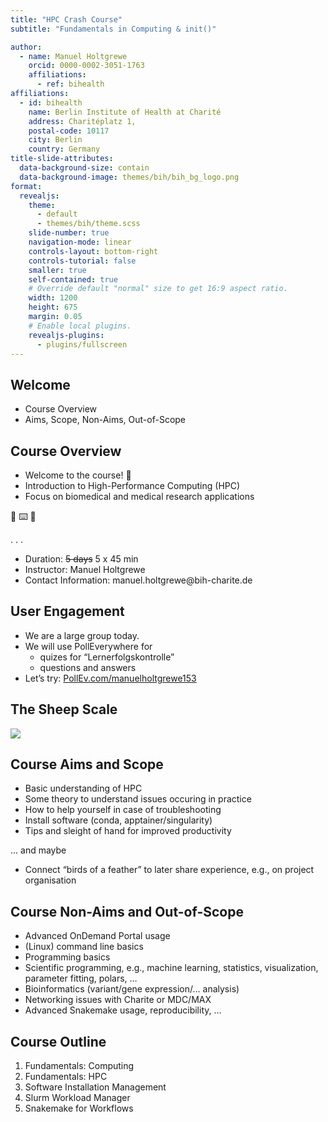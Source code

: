 ```yaml
---
title: "HPC Crash Course"
subtitle: "Fundamentals in Computing & init()"

author:
  - name: Manuel Holtgrewe
    orcid: 0000-0002-3051-1763
    affiliations:
      - ref: bihealth
affiliations:
  - id: bihealth
    name: Berlin Institute of Health at Charité
    address: Charitéplatz 1,
    postal-code: 10117
    city: Berlin
    country: Germany
title-slide-attributes:
  data-background-size: contain
  data-background-image: themes/bih/bih_bg_logo.png
format:
  revealjs:
    theme:
      - default
      - themes/bih/theme.scss
    slide-number: true
    navigation-mode: linear
    controls-layout: bottom-right
    controls-tutorial: false
    smaller: true
    self-contained: true
    # Override default "normal" size to get 16:9 aspect ratio.
    width: 1200
    height: 675
    margin: 0.05
    # Enable local plugins.
    revealjs-plugins:
      - plugins/fullscreen
---
```


## Welcome {.inverse background-color="#70ADC1"}

- Course Overview
- Aims, Scope, Non-Aims, Out-of-Scope

## Course Overview

- Welcome to the course! 👋
- Introduction to High-Performance Computing (HPC)
- Focus on biomedical and medical research applications

::: {.center-h}
🔬 ⌨️ 🧬
:::

. . .

- Duration: ~~5 days~~ 5 x 45 min
- Instructor: Manuel Holtgrewe
- Contact Information: manuel.holtgrewe@bih-charite.de

## User Engagement

- We are a large group today.
- We will use PollEverywhere for
    - quizes for "Lernerfolgskontrolle"
    - questions and answers
- Let's try: [PollEv.com/manuelholtgrewe153](https://PollEv.com/manuelholtgrewe153)

## The Sheep Scale

![](img/01-fundamentals-computing/sheep-scale.png){width=100%, fig-align=center}

## Course Aims and Scope

- Basic understanding of HPC
- Some theory to understand issues occuring in practice
- How to help yourself in case of troubleshooting
- Install software (conda, apptainer/singularity)
- Tips and sleight of hand for improved productivity

... and maybe

- Connect "birds of a feather" to later share experience, e.g., on project organisation

## Course Non-Aims and Out-of-Scope

- Advanced OnDemand Portal usage
- (Linux) command line basics
- Programming basics
- Scientific programming, e.g., machine learning, statistics, visualization, parameter fitting, polars, ...
- Bioinformatics (variant/gene expression/... analysis)
- Networking issues with Charite or MDC/MAX
- Advanced Snakemake usage, reproducibility, ...

## Course Outline

1. Fundamentals: Computing
2. Fundamentals: HPC
3. Software Installation Management
4. Slurm Workload Manager
5. Snakemake for Workflows
